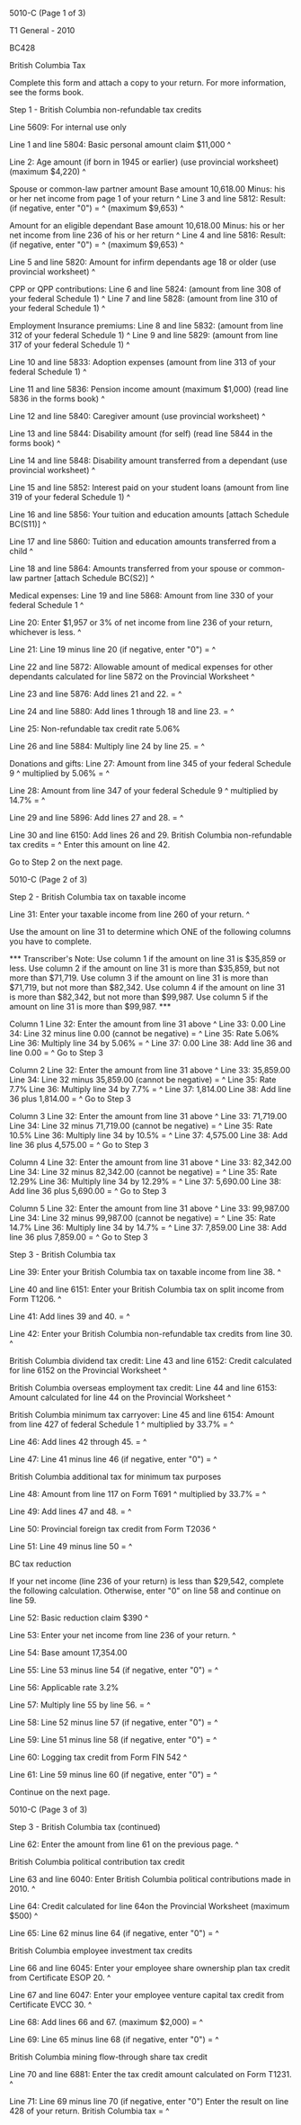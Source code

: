 ﻿5010-C (Page 1 of 3) 
 
T1 General - 2010 
 
BC428 
 
British Columbia Tax 
 
Complete this form and attach a copy to your return. For more information, 
see the forms book. 
 
Step 1 - British Columbia non-refundable tax credits 
 
Line 5609: For internal use only 
 
Line 1 and line 5804: Basic personal amount claim $11,000 ^
 
Line 2: Age amount (if born in 1945 or earlier) (use provincial worksheet) 
(maximum $4,220) ^
 
Spouse or common-law partner amount 
Base amount 10,618.00 
Minus: his or her net income from page 1 of your return ^
Line 3 and line 5812: Result: (if negative, enter "0") = ^
(maximum $9,653) ^
 
Amount for an eligible dependant 
Base amount 10,618.00 
Minus: his or her net income from line 236 of his or her return ^
Line 4 and line 5816: Result: (if negative, enter "0") = ^
(maximum $9,653) ^
 
Line 5 and line 5820: Amount for infirm dependants age 18 or older (use 
provincial worksheet) ^
 
CPP or QPP contributions: 
Line 6 and line 5824: (amount from line 308 of your federal Schedule 1) ^
Line 7 and line 5828: (amount from line 310 of your federal Schedule 1) ^
 
Employment Insurance premiums: 
Line 8 and line 5832: (amount from line 312 of your federal Schedule 1) ^
Line 9 and line 5829: (amount from line 317 of your federal Schedule 1) ^
 
Line 10 and line 5833: Adoption expenses (amount from line 313 of your 
federal Schedule 1) ^
 
Line 11 and line 5836: Pension income amount (maximum $1,000) (read line 5836 
in the forms book) ^
 
Line 12 and line 5840: Caregiver amount (use provincial worksheet) ^
 
Line 13 and line 5844: Disability amount (for self) (read line 5844 in the 
forms book) ^
 
Line 14 and line 5848: Disability amount transferred from a dependant (use 
provincial worksheet) ^
 
Line 15 and line 5852: Interest paid on your student loans (amount from line 
319 of your federal Schedule 1) ^
 
Line 16 and line 5856: Your tuition and education amounts [attach Schedule 
BC(S11)] ^
 
Line 17 and line 5860: Tuition and education amounts transferred from a child 
^
 
Line 18 and line 5864: Amounts transferred from your spouse or common-law 
partner [attach Schedule BC(S2)] ^
 
Medical expenses: 
Line 19 and line 5868: Amount from line 330 of your federal Schedule 1 ^
 
Line 20: Enter $1,957 or 3% of net income from line 236 of your return, 
whichever is less. ^
 
Line 21: Line 19 minus line 20 (if negative, enter "0") = ^
 
Line 22 and line 5872: Allowable amount of medical expenses for other 
dependants calculated for line 5872 on the Provincial Worksheet ^
 
Line 23 and line 5876: Add lines 21 and 22. = ^
 
Line 24 and line 5880: Add lines 1 through 18 and line 23. = ^
 
Line 25: Non-refundable tax credit rate 5.06% 
 
Line 26 and line 5884: Multiply line 24 by line 25. = ^
 
Donations and gifts: 
Line 27: Amount from line 345 of your federal Schedule 9 ^
multiplied by 5.06% = ^
 
Line 28: Amount from line 347 of your federal Schedule 9 ^
multiplied by 14.7% = ^
 
Line 29 and line 5896: Add lines 27 and 28. = ^
 
Line 30 and line 6150: Add lines 26 and 29. British Columbia non-refundable 
tax credits = ^
Enter this amount on line 42. 
 
Go to Step 2 on the next page. 
 
 
5010-C (Page 2 of 3) 
 
Step 2 - British Columbia tax on taxable income 
 
Line 31: Enter your taxable income from line 260 of your return. ^
 
Use the amount on line 31 to determine which ONE of the following columns you 
have to complete. 
 
*** Transcriber's Note: Use column 1 if the amount on line 31 is $35,859 or 
less. Use column 2 if the amount on line 31 is more than $35,859, but not 
more than $71,719. Use column 3 if the amount on line 31 is more than 
$71,719, but not more than $82,342. Use column 4 if the amount on line 31 is 
more than $82,342, but not more than $99,987. Use column 5 if the amount on 
line 31 is more than $99,987. *** 
 
Column 1 
Line 32: Enter the amount from line 31 above ^
Line 33: 0.00 
Line 34: Line 32 minus line 0.00 (cannot be negative) = ^
Line 35: Rate 5.06% 
Line 36: Multiply line 34 by 5.06% = ^
Line 37: 0.00 
Line 38: Add line 36 and line 0.00 = ^
Go to Step 3 
 
Column 2 
Line 32: Enter the amount from line 31 above ^
Line 33: 35,859.00 
Line 34: Line 32 minus 35,859.00 (cannot be negative) = ^
Line 35: Rate 7.7% 
Line 36: Multiply line 34 by 7.7% = ^
Line 37: 1,814.00 
Line 38: Add line 36 plus 1,814.00 = ^
Go to Step 3 
 
Column 3 
Line 32: Enter the amount from line 31 above ^
Line 33: 71,719.00 
Line 34: Line 32 minus 71,719.00 (cannot be negative) = ^
Line 35: Rate 10.5% 
Line 36: Multiply line 34 by 10.5% = ^
Line 37: 4,575.00 
Line 38: Add line 36 plus 4,575.00 = ^
Go to Step 3 
 
Column 4 
Line 32: Enter the amount from line 31 above ^
Line 33: 82,342.00 
Line 34: Line 32 minus 82,342.00 (cannot be negative) = ^
Line 35: Rate 12.29% 
Line 36: Multiply line 34 by 12.29% = ^
Line 37: 5,690.00 
Line 38: Add line 36 plus 5,690.00 = ^
Go to Step 3 
 
Column 5 
Line 32: Enter the amount from line 31 above ^
Line 33: 99,987.00 
Line 34: Line 32 minus 99,987.00 (cannot be negative) = ^
Line 35: Rate 14.7% 
Line 36: Multiply line 34 by 14.7% = ^
Line 37: 7,859.00 
Line 38: Add line 36 plus 7,859.00 = ^
Go to Step 3 
 
Step 3 - British Columbia tax 
 
Line 39: Enter your British Columbia tax on taxable income from line 38. ^
 
Line 40 and line 6151: Enter your British Columbia tax on split income from 
Form T1206. ^
 
Line 41: Add lines 39 and 40. = ^
 
Line 42: Enter your British Columbia non-refundable tax credits from line 30. 
^
 
British Columbia dividend tax credit: 
Line 43 and line 6152: Credit calculated for line 6152 on the Provincial 
Worksheet ^
 
British Columbia overseas employment tax credit: 
Line 44 and line 6153: Amount calculated for line 44 on the Provincial 
Worksheet ^
 
British Columbia minimum tax carryover: 
Line 45 and line 6154: Amount from line 427 of federal Schedule 1 ^
multiplied by 33.7% = ^
 
Line 46: Add lines 42 through 45. = ^
 
Line 47: Line 41 minus line 46 (if negative, enter "0") = ^
 
British Columbia additional tax for minimum tax purposes 
 
Line 48: Amount from line 117 on Form T691 ^
multiplied by 33.7% = ^
 
Line 49: Add lines 47 and 48. = ^
 
Line 50: Provincial foreign tax credit from Form T2036 ^
 
Line 51: Line 49 minus line 50 = ^
 
BC tax reduction 
 
If your net income (line 236 of your return) is less than $29,542, complete 
the following calculation. Otherwise, enter "0" on line 58 and continue on 
line 59. 
 
Line 52: Basic reduction claim $390 ^
 
Line 53: Enter your net income from line 236 of your return. ^
 
Line 54: Base amount 17,354.00 
 
Line 55: Line 53 minus line 54 (if negative, enter "0") = ^
 
Line 56: Applicable rate 3.2% 
 
Line 57: Multiply line 55 by line 56. = ^
 
Line 58: Line 52 minus line 57 (if negative, enter "0") = ^
 
Line 59: Line 51 minus line 58 (if negative, enter "0") = ^
 
Line 60: Logging tax credit from Form FIN 542 ^
 
Line 61: Line 59 minus line 60 (if negative, enter "0") = ^
 
Continue on the next page. 
 
 
5010-C (Page 3 of 3) 
 
Step 3 - British Columbia tax (continued) 
 
Line 62: Enter the amount from line 61 on the previous page. ^
 
British Columbia political contribution tax credit 
 
Line 63 and line 6040: Enter British Columbia political contributions made in 
2010. ^
 
Line 64: Credit calculated for line 64on the Provincial Worksheet (maximum 
$500) ^
 
Line 65: Line 62 minus line 64 (if negative, enter "0") = ^
 
British Columbia employee investment tax credits 
 
Line 66 and line 6045: Enter your employee share ownership plan tax credit 
from Certificate ESOP 20. ^
 
Line 67 and line 6047: Enter your employee venture capital tax credit from 
Certificate EVCC 30. ^
 
Line 68: Add lines 66 and 67. (maximum $2,000) = ^
 
Line 69: Line 65 minus line 68 (if negative, enter "0") = ^
 
British Columbia mining flow-through share tax credit 
 
Line 70 and line 6881: Enter the tax credit amount calculated on Form T1231. 
^
 
Line 71: Line 69 minus line 70 (if negative, enter "0") Enter the result on 
line 428 of your return. British Columbia tax = ^
